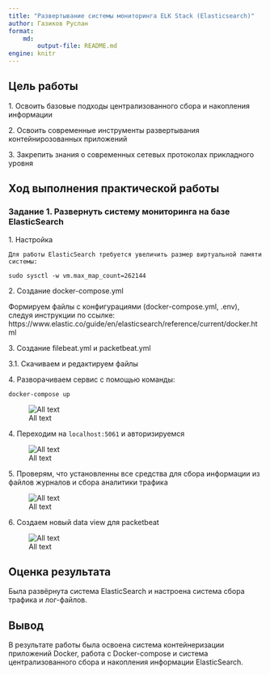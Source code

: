 ```yaml
---
title: "Развертывание системы мониторинга ELK Stack (Elasticsearch)"
author: Газиков Руслан
format: 
    md:
        output-file: README.md
engine: knitr
---
```


## Цель работы

1\. Освоить базовые подходы централизованного сбора и накопления информации

2\. Освоить современные инструменты развертывания контейнирозованных приложений

3\. Закрепить знания о современных сетевых протоколах прикладного уровня

## Ход выполнения практической работы

### Задание 1. Развернуть систему мониторинга на базе ElasticSearch

1\. Настройка

    Для работы ElasticSearch требуется увеличить размер виртуальной памяти системы:

```text
sudo sysctl -w vm.max_map_count=262144
```

2\. Создание docker-compose.yml

Формируем файлы с конфигурациями (docker-compose.yml, .env), следуя инструкции по ссылке:
https://www.elastic.co/guide/en/elasticsearch/reference/current/docker.html

3\. Создание filebeat.yml и packetbeat.yml

3.1. Скачиваем и редактируем файлы

4\. Разворачиваем сервис с помощью команды:

```
docker-compose up
```
![All text](four.png)

4\. Переходим на `localhost:5061` и авторизируемся

![All text](one.png)

5\. Проверям, что установленны все средства для сбора информации из файлов журналов и сбора аналитики трафика

![All text](two.png)

6\. Создаем новый data view для packetbeat

![All text](three.png)

## Оценка результата

Была развёрнута система ElasticSearch и настроена система сбора трафика и лог-файлов.

## Вывод

В результате работы была освоена система контейнеризации приложений Docker, работа с Docker-compose и система централизованного сбора и накопления информации ElasticSearch.